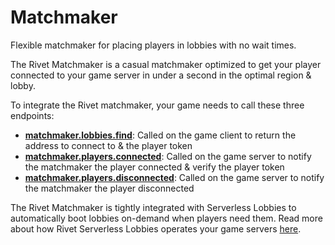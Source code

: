 
# Matchmaker

<Summary>Flexible matchmaker for placing players in lobbies with no wait times.</Summary>

The Rivet Matchmaker is a casual matchmaker optimized to get your player connected to your game server in under a second in the optimal region & lobby.

To integrate the Rivet matchmaker, your game needs to call these three endpoints:

- **[matchmaker.lobbies.find](/matchmaker/api/post-lobbies-find)**: Called on the game client to return the address to connect to & the player token
- **[matchmaker.players.connected](/matchmaker/api/post-players-connected)**: Called on the game server to notify the matchmaker the player connected & verify the player token
- **[matchmaker.players.disconnected](/matchmaker/api/post-players-disconnected)**: Called on the game server to notify the matchmaker the player disconnected

The Rivet Matchmaker is tightly integrated with Serverless Lobbies to automatically boot lobbies on-demand when players need them. Read more about how Rivet Serverless Lobbies operates your game servers [here](/serverless-lobbies/introduction).

<CardGroup>
  <Card
    title='How the matchmaker chooses lobbies'
    icon='magnifying-glass'
    iconType='duotone'
    href='/matchmaker/concepts/finding-lobby'
  />
  <Card
    title='Lobby environment variables'
    icon='list'
    iconType='duotone'
    href='/matchmaker/concepts/lobby-env'
  />
  <Card
    title='matchmaker.lobbies.find'
    icon='code'
    iconType='duotone'
    href='/matchmaker/api/post-lobbies-find'
  />
  <Card
    title='matchmaker.players.connected'
    icon='code'
    iconType='duotone'
    href='/matchmaker/api/post-players-connected'
  />
  <Card
    title='matchmaker.players.disconnected'
    icon='code'
    iconType='duotone'
    href='/matchmaker/api/post-players-disconnected'
  />
  <Card
    title='matchmaker.lobbies.ready'
    icon='code'
    iconType='duotone'
    href='/matchmaker/api/post-lobbies-ready'
  />
</CardGroup>
